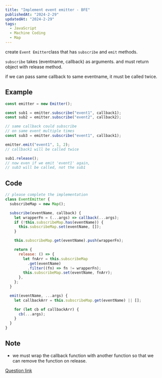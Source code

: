 ```yaml
---
title: "Implement event emitter - BFE"
publishedAt: "2024-2-29"
updatedAt: "2024-2-29"
tags:
  - JavaScript
  - Machine Coding
  - Map
---
```


create `Event Emitter`class that has `subscribe` and `emit` methods.

`subscribe` takes (eventname, callback) as arguments. and must return object with release method.

if we can pass same callback to same eventname, it must be called twice.

## Example

```js
const emitter = new Emitter();

const sub1 = emitter.subscribe("event1", callback1);
const sub2 = emitter.subscribe("event2", callback2);

// same callback could subscribe
// on same event multiple times
const sub3 = emitter.subscribe("event1", callback1);

emitter.emit("event1", 1, 2);
// callback1 will be called twice

sub1.release();
// now even if we emit 'event1' again,
// sub3 will be called, not the sub1
```

## Code

```js
// please complete the implementation
class EventEmitter {
  subscribeMap = new Map();

  subscribe(eventName, callback) {
    let wrapperFn = (...args) => callback(...args);
    if (!this.subscribeMap.has(eventName)) {
      this.subscribeMap.set(eventName, []);
    }

    this.subscribeMap.get(eventName).push(wrapperFn);

    return {
      release: () => {
        let fnArr = this.subscribeMap
          .get(eventName)
          .filter((fn) => fn != wrapperFn);
        this.subscribeMap.set(eventName, fnArr);
      },
    };
  }

  emit(eventName, ...args) {
    let callbackArr = this.subscribeMap.get(eventName) || [];

    for (let cb of callbackArr) {
      cb(...args);
    }
  }
}
```

## Note

- we must wrap the callback function with another function so that we can remove the function on release.

[Question link](https://bigfrontend.dev/problem/create-an-Event-Emitter)

